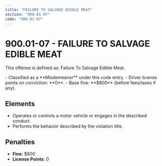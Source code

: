 ```yaml
---
title: "FAILURE TO SALVAGE EDIBLE MEAT"
section: "900.01-07"
code: "900.01-07"
---
```





# 900.01-07 - FAILURE TO SALVAGE EDIBLE MEAT

This offense is defined as: Failure To Salvage Edible Meat.

<Aside type="caution" title="Charge Type: Misdemeanor">
- Classified as a **Misdemeanor** under this code entry.
- Driver license points on conviction: **0**.
- Base fine: **$800** (before fees/taxes if any).
</Aside>

## Elements
- Operates or controls a motor vehicle or engages in the described conduct.
- Performs the behavior described by the violation title.

## Penalties
- **Fine**: $800
- **License Points**: 0
